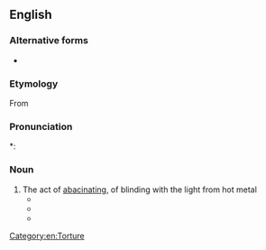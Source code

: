 ==English==
{{wikipedia}}

===Alternative forms===
* {{l|en|abbacination}}

===Etymology===
From {{suffix|en|abacinate|ion}}

===Pronunciation===
*: {{rhymes|en|eɪʃən|s=5}}

===Noun===
{{en-noun|~}}

# The act of [[abacinate|abacinating]], of blinding with the light from hot metal
#* {{quote-book|en|1902|James Meeker Ludlow|Incentives for Life, Personal and Public|url=http://www.archive.org/stream/incentivesforli00ludlgoog|page=144
|passage=That blind general lost his sight by the process of '''abacination'''.}}
#* {{quote-book|en|1972|{{w|Trevanian}} (pseud.)|{{w|The Eiger Sanction}}|url=http://books.google.com/books?id=fB9kqYUlt_YC|page=105|isbn=0345317378|edition=1984 Ballantine ed.
|passage=Her warmth and radiance had blinded him, a self-inflicted '''abacination'''.}}
#* {{quote-book|en|1994|{{w|Gene Wolfe}}|Sword & Citadel|url=http://www.amazon.com/gp/reader/0312890184|isbn=0312890184|page=134
|passage=I, who had seen so many brandings and '''abacinations''', and had even used the iron myself (among the billion things I recall perfectly is the flesh of Morwenna's cheeks blistering), could scarcely force myself to go and look at him.}}

[[Category:en:Torture]]